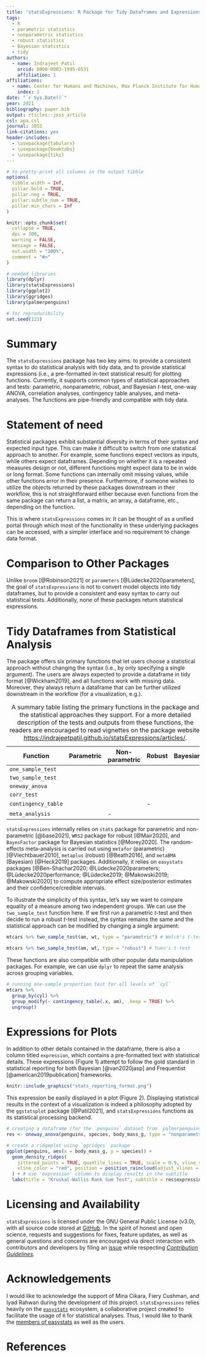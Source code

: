 ```yaml
---
title: 'statsExpressions: R Package for Tidy Dataframes and Expressions with Statistical Details'
tags:
  - R
  - parametric statistics
  - nonparametric statistics
  - robust statistics
  - Bayesian statistics
  - tidy
authors:
  - name: Indrajeet Patil
    orcid: 0000-0003-1995-6531
    affiliation: 1
affiliations:
  - name: Center for Humans and Machines, Max Planck Institute for Human Development, Berlin, Germany
    index: 1
date: "`r Sys.Date()`"
year: 2021
bibliography: paper.bib
output: rticles::joss_article
csl: apa.csl
journal: JOSS
link-citations: yes
header-includes:
  - \usepackage{tabularx}
  - \usepackage{booktabs}
  - \usepackage{tikz}
---
```


```r
# to pretty-print all columns in the output tibble
options(
  tibble.width = Inf,
  pillar.bold = TRUE,
  pillar.neg = TRUE,
  pillar.subtle_num = TRUE,
  pillar.min_chars = Inf
)

knitr::opts_chunk$set(
  collapse = TRUE,
  dpi = 300,
  warning = FALSE,
  message = FALSE,
  out.width = "100%",
  comment = "#>"
)

# needed libraries
library(dplyr)
library(statsExpressions)
library(ggplot2)
library(ggridges)
library(palmerpenguins)

# for reproducibility
set.seed(123) 
```

# Summary

The `statsExpressions` package has two key aims: to provide a consistent syntax
to do statistical analysis with tidy data, and to provide statistical
expressions (i.e., a pre-formatted in-text statistical result) for plotting
functions. Currently, it supports common types of statistical approaches and
tests: parametric, nonparametric, robust, and Bayesian *t*-test, one-way ANOVA,
correlation analyses, contingency table analyses, and meta-analyses. The
functions are pipe-friendly and compatible with tidy data.

# Statement of need

Statistical packages exhibit substantial diversity in terms of their syntax and
expected input type. This can make it difficult to switch from one statistical
approach to another. For example, some functions expect vectors as inputs, while
others expect dataframes. Depending on whether it is a repeated measures design
or not, different functions might expect data to be in wide or long format. Some
functions can internally omit missing values, while other functions error in
their presence. Furthermore, if someone wishes to utilize the objects returned
by these packages downstream in their workflow, this is not straightforward
either because even functions from the same package can return a list, a matrix,
an array, a dataframe, etc., depending on the function.

This is where `statsExpressions` comes in: It can be thought of as a unified
portal through which most of the functionality in these underlying packages can
be accessed, with a simpler interface and no requirement to change data format.

# Comparison to Other Packages

Unlike `broom` [@Robinson2021] or `parameters` [@Lüdecke2020parameters], the
goal of `statsExpressions` is not to convert model objects into tidy dataframes,
but to provide a consistent and easy syntax to carry out statistical tests.
Additionally, none of these packages return statistical expressions.

# Tidy Dataframes from Statistical Analysis

The package offers six primary functions that let users choose a statistical
approach without changing the syntax (i.e., by only specifying a single
argument). The users are always expected to provide a dataframe in tidy format
[@Wickham2019], and all functions work with missing data. Moreover, they always
return a dataframe that can be further utilized downstream in the workflow (for
a visualization, e.g.).

Function | Parametric | Non-parametric | Robust | Bayesian
------------------ | ---- | ----- | ----| ----- 
`one_sample_test` | \checkmark | \checkmark | \checkmark | \checkmark
`two_sample_test` | \checkmark | \checkmark | \checkmark | \checkmark
`oneway_anova` | \checkmark | \checkmark | \checkmark | \checkmark
`corr_test` | \checkmark | \checkmark | \checkmark | \checkmark
`contingency_table` | \checkmark | \checkmark | - | \checkmark
`meta_analysis` | \checkmark | - | \checkmark | \checkmark

: A summary table listing the primary functions in the package and the
statistical approaches they support. For a more detailed description of the
tests and outputs from these functions, the readers are encouraged to read
vignettes on the package website: <https://indrajeetpatil.github.io/statsExpressions/articles/>.

`statsExpressions` internally relies on `stats` package for parametric and
non-parametric [@base2021], `WRS2` package for robust [@Mair2020], and
`BayesFactor` package for Bayesian statistics [@Morey2020]. The random-effects
meta-analysis is carried out using `metafor` (parametric) [@Viechtbauer2010],
`metaplus` (robust) [@Beath2016], and `metaBMA` (Bayesian) [@Heck2019] packages.
Additionally, it relies on `easystats` packages [@Ben-Shachar2020;
@Lüdecke2020parameters;
@Lüdecke2020performance; @Lüdecke2019; @Makowski2019; @Makowski2020] to compute
appropriate effect size/posterior estimates and their confidence/credible
intervals.

To illustrate the simplicity of this syntax, let's say we want to compare
equality of a measure among two independent groups. We can use the
`two_sample_test` function here. If we first run a parametric *t*-test and then
decide to run a robust *t*-test instead, the syntax remains the same and the
statistical approach can be modified by changing a single argument:

```r
mtcars %>% two_sample_test(am, wt, type = "parametric") # Welch's t-test

mtcars %>% two_sample_test(am, wt, type = "robust") # Yuen's t-test
```

These functions are also compatible with other popular data manipulation
packages. For example, we can use `dplyr` to repeat the same analysis across
grouping variables.

```r
# running one-sample proportion test for all levels of `cyl`
mtcars %>%
  group_by(cyl) %>%
  group_modify(~ contingency_table(.x, am), .keep = TRUE) %>%
  ungroup()
```

# Expressions for Plots

In addition to other details contained in the dataframe, there is also a column
titled `expression`, which contains a pre-formatted text with statistical
details. These expressions (Figure 1) attempt to follow the gold standard in
statistical reporting for both Bayesian [@van2020jasp] and Frequentist
[@american2019publication] frameworks.

```r
knitr::include_graphics("stats_reporting_format.png")
```

This expression be easily displayed in a plot (Figure 2). Displaying statistical
results in the context of a visualization is indeed a philosophy adopted by the
`ggstatsplot` package [@Patil2021], and `statsExpressions` functions as its
statistical processing backend.

```r
# creating a dataframe (for the `penguins` dataset from `palmerpenguins` package)
res <- oneway_anova(penguins, species, body_mass_g, type = "nonparametric")

# create a ridgeplot using `ggridges` package
ggplot(penguins, aes(x = body_mass_g, y = species)) +
  geom_density_ridges(
    jittered_points = TRUE, quantile_lines = TRUE, scale = 0.9, vline_size = 1, 
    vline_color = "red", position = position_raincloud(adjust_vlines = TRUE)
  ) + # use 'expression' column to display results in the subtitle
  labs(title = "Kruskal-Wallis Rank Sum Test", subtitle = res$expression[[1]])
```

# Licensing and Availability

`statsExpressions` is licensed under the GNU General Public License (v3.0), with all
source code stored at [GitHub](https://github.com/IndrajeetPatil/statsExpressions/).
In the spirit of honest and open science, requests and suggestions for fixes,
feature updates, as well as general questions and concerns are encouraged via
direct interaction with contributors and developers by filing an
[issue](https://github.com/IndrajeetPatil/statsExpressions/issues) while respecting
[*Contribution Guidelines*](https://indrajeetpatil.github.io/statsExpressions/CONTRIBUTING.html).

# Acknowledgements

I would like to acknowledge the support of Mina Cikara, Fiery Cushman, and Iyad
Rahwan during the development of this project. `statsExpressions` relies heavily
on the [`easystats`](https://github.com/easystats/easystats) ecosystem, a
collaborative project created to facilitate the usage of `R` for statistical
analyses. Thus, I would like to thank the [members of easystats](https://github.com/orgs/easystats/people) as well as the users.

# References
